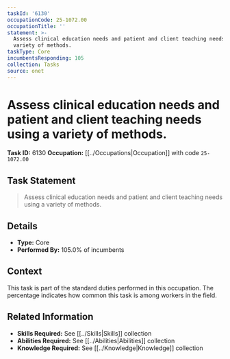 ```yaml
---
taskId: '6130'
occupationCode: 25-1072.00
occupationTitle: ''
statement: >-
  Assess clinical education needs and patient and client teaching needs using a
  variety of methods.
taskType: Core
incumbentsResponding: 105
collection: Tasks
source: onet
---
```

# Assess clinical education needs and patient and client teaching needs using a variety of methods.

**Task ID:** 6130
**Occupation:** [[../Occupations|Occupation]] with code `25-1072.00`

## Task Statement

> Assess clinical education needs and patient and client teaching needs using a variety of methods.

## Details

- **Type:** Core
- **Performed By:** 105.0% of incumbents

## Context

This task is part of the standard duties performed in this occupation. The percentage indicates how common this task is among workers in the field.

## Related Information

- **Skills Required:** See [[../Skills|Skills]] collection
- **Abilities Required:** See [[../Abilities|Abilities]] collection
- **Knowledge Required:** See [[../Knowledge|Knowledge]] collection
